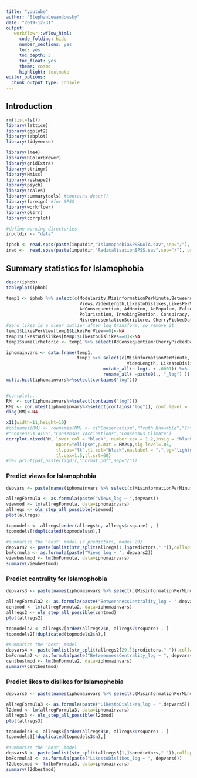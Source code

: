 ```yaml
---
title: "youtube"
author: "StephanLewandowsky"
date: "2019-12-31"
output: 
   workflowr::wflow_html:
     code_folding: hide
     number_sections: yes
     toc: yes
     toc_depth: 3
     toc_float: yes
     theme: cosmo
     highlight: textmate
editor_options:
  chunk_output_type: console
---
```


## Introduction

```r
rm(list=ls())
library(lattice)
library(ggplot2)
library(tabplot)
library(tidyverse)

library(lme4)
library(RColorBrewer)
library(gridExtra)
library(stringr)
library(Hmisc)
library(reshape2)
library(psych)
library(scales)
library(summarytools) #contains descr()
library(foreign) #for SPSS
library(workflowr)
library(olsrr)
library(corrplot)

#define working directories
inputdir <- "data"

iphob <- read.spss(paste(inputdir,"IslamophobiaSPSSDATA.sav",sep="/"), use.value.labels = TRUE, to.data.frame = TRUE)
irad <-  read.spss(paste(inputdir,"RadicalisationSPSS.sav",sep="/"), use.value.labels = TRUE, to.data.frame = TRUE)
```

## Summary statistics for Islamophobia
```r
descr(iphob)
tableplot(iphob)

temp1 <- iphob %>% select(c(Modularity,MisinformationPerMinute,BetweennessCentrality,
                            Views,VideoLength,LikestoDislikes,LikesPerView,DislikesPerView,
                            AdConsequentiam, AdHomien, AdPopulum, FalseCause, HastyGeneralisations,
                            Polarisation, InvokingEmotion, Conspiracy, Trolling, DeflectingBlame,
                            MisrepresentationScripture, CherryPickedData)) 
#zero likes is a clear outlier after log transform, so remove it
temp1$LikesPerView[temp1$LikesPerView==0]<-NA
temp1$LikestoDislikes[temp1$LikestoDislikes==0]<-NA
temp1$sumallrhetoric <- temp1 %>% select(AdConsequentiam:CherryPickedData) %>% apply(.,1,sum)

iphomainvars <- data.frame(temp1,
                           temp1 %>% select(c(MisinformationPerMinute, BetweennessCentrality, Views,
                                              VideoLength, LikestoDislikes ,LikesPerView, DislikesPerView, sumallrhetoric)) %>% 
                                     mutate_all(~ log(. + .0001)) %>%
                                     rename_all( ~paste0(., "_log") ))
multi.hist(iphomainvars%>%select(contains("log")))


#corrplot...
RM  <- cor(iphomainvars%>%select(contains("log")))
RM2 <- cor.mtest(iphomainvars%>%select(contains("log")), conf.level = .95)
diag(RM)<-NA

x11(width=11,height=10)
#colnames(RM) <- rownames(RM) <- c("Conservatism","Truth Knowable","Intuitive","Conspiracism","Need for Chaos","Knowledge Source",
#"Consensus AIDS","Consensus Vaccinations","Consensus Climate")
corrplot.mixed(RM, lower.col = "black", number.cex = 1.2,insig = "blank",
                   upper="ellipse",p.mat = RM2$p,sig.level=.05,
                   tl.pos="lt",tl.col="black",na.label = ".",bg="lightgray",
                   tl.cex=1.5,tl.srt=60)
#dev.print(pdf,paste(figdir,"cormat.pdf",sep="/"))


```

### Predict views for Islamophobia
```r

depvars <- paste(names(iphomainvars %>% select(c(MisinformationPerMinute_log:DislikesPerView_log,sumallrhetoric_log)) %>% select(-Views_log)),collapse=" + ")

allregFormula <- as.formula(paste("Views_log ~ ",depvars))
viewmod <- lm(allregFormula, data=iphomainvars)
allregs <- ols_step_all_possible(viewmod)
plot(allregs)

topmodels <- allregs[order(allregs$n,-allregs$rsquare) , ]
topmodels[!duplicated(topmodels$n),]

#summarize the 'best' model (3 predictors, model 29)
depvars2 <- paste(unlist(str_split(allregs[1,]$predictors," ")),collapse=" + ")
bmFormula <- as.formula(paste("Views_log ~ ", depvars2))
viewbestmod <- lm(bmFormula, data=iphomainvars)
summary(viewbestmod)

```

### Predict centrality for Islamophobia
```r

depvars3 <- paste(names(iphomainvars %>% select(c(MisinformationPerMinute_log:DislikesPerView_log,sumallrhetoric_log)) %>% select(-BetweennessCentrality_log)),collapse=" + ")

allregFormula2 <- as.formula(paste("BetweennessCentrality_log ~ ",depvars3))
centmod <- lm(allregFormula2, data=iphomainvars)
allregs2 <- ols_step_all_possible(centmod)
plot(allregs2)

topmodels2 <- allregs2[order(allregs2$n,-allregs2$rsquare) , ]
topmodels2[!duplicated(topmodels2$n),]

#summarize the 'best' model
depvars4 <- paste(unlist(str_split(allregs2[29,]$predictors," ")),collapse=" + ")
bmFormula2 <- as.formula(paste("BetweennessCentrality_log ~ ", depvars4))
centbestmod <- lm(bmFormula2, data=iphomainvars)
summary(centbestmod)

```

### Predict likes to dislikes for Islamophobia
```r

depvars5 <- paste(names(iphomainvars %>% select(c(MisinformationPerMinute_log:VideoLength_log,sumallrhetoric_log))),collapse=" + ")

allregFormula3 <- as.formula(paste("LikestoDislikes_log ~ ",depvars5))
l2dmod <- lm(allregFormula3, data=iphomainvars)
allregs3 <- ols_step_all_possible(l2dmod)
plot(allregs3)

topmodels3 <- allregs3[order(allregs3$n,-allregs3$rsquare) , ]
topmodels3[!duplicated(topmodels3$n),]

#summarize the 'best' model
depvars6 <- paste(unlist(str_split(allregs3[1,]$predictors," ")),collapse=" + ")
bmFormula3 <- as.formula(paste("LikestoDislikes_log ~ ", depvars6))
l2dbestmod <- lm(bmFormula3, data=iphomainvars)
summary(l2dbestmod)

```

